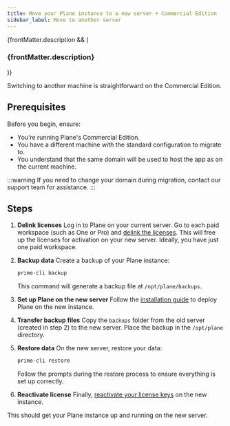 ```yaml
---
title: Move your Plane instance to a new server • Commercial Edition
sidebar_label: Move to another server
---
```


{frontMatter.description && (

<h3 className="description">{frontMatter.description}</h3>
)}

Switching to another machine is straightforward on the Commercial Edition.

## Prerequisites

Before you begin, ensure:

- You’re running Plane's Commercial Edition.
- You have a different machine with the standard configuration to migrate to.
- You understand that the same domain will be used to host the app as on the current machine.

:::warning
If you need to change your domain during migration, contact our support team for
assistance.
:::

## Steps

1. **Delink licenses**
   Log in to Plane on your current server. Go to each paid workspace (such as One
   or Pro) and [delink the licenses](https://docs.plane.so/workspaces-and-users/upgrade-plan#delink-license-key).
   This will free up the licenses for activation on your new server. Ideally, you
   have just one paid workspace.

2. **Backup data**
   Create a backup of your Plane instance:

   ```bash
   prime-cli backup
   ```

   This command will generate a backup file at `/opt/plane/backups`.

3. **Set up Plane on the new server**
   Follow the [installation guide](/self-hosting/methods/docker-compose#install-plane)
   to deploy Plane on the new instance.

4. **Transfer backup files**
   Copy the `backups` folder from the old server (created in step 2) to the new
   server. Place the backup in the `/opt/plane` directory.

5. **Restore data**
   On the new server, restore your data:

   ```bash
   prime-cli restore
   ```

   Follow the prompts during the restore process to ensure everything is set up
   correctly.

6. **Reactivate license**
   Finally, [reactivate your license keys](https://docs.plane.so/workspaces-and-users/upgrade-plan#self-hosted-only)
   on the new instance.

This should get your Plane instance up and running on the new server.
